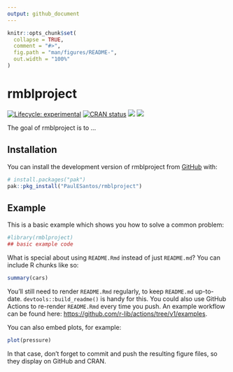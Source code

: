 ```yaml
---
output: github_document
---
```


<!-- README.md is generated from README.Rmd. Please edit that file -->

```r
knitr::opts_chunk$set(
  collapse = TRUE,
  comment = "#>",
  fig.path = "man/figures/README-",
  out.width = "100%"
)
```

# rmblproject

<!-- badges: start -->
[![Lifecycle: experimental](https://img.shields.io/badge/lifecycle-experimental-orange.svg)](https://lifecycle.r-lib.org/articles/stages.html)
[![CRAN status](https://www.r-pkg.org/badges/version/rmblproject)](https://CRAN.R-project.org/package=rmblproject)
[![](http://cranlogs.r-pkg.org/badges/grand-total/rmblproject?color=green)](https://cran.r-project.org/package=rmblproject)
[![](http://cranlogs.r-pkg.org/badges/last-week/rmblproject?color=green)](https://cran.r-project.org/package=rmblproject)
<!-- badges: end -->

The goal of rmblproject is to ...

## Installation

You can install the development version of rmblproject from [GitHub](https://github.com/) with:

``` r
# install.packages("pak")
pak::pkg_install("PaulESantos/rmblproject")
```

## Example

This is a basic example which shows you how to solve a common problem:

```r
#library(rmblproject)
## basic example code
```

What is special about using `README.Rmd` instead of just `README.md`? You can include R chunks like so:

```r
summary(cars)
```

You'll still need to render `README.Rmd` regularly, to keep `README.md` up-to-date. `devtools::build_readme()` is handy for this. You could also use GitHub Actions to re-render `README.Rmd` every time you push. An example workflow can be found here: <https://github.com/r-lib/actions/tree/v1/examples>.

You can also embed plots, for example:

```r
plot(pressure)
```

In that case, don't forget to commit and push the resulting figure files, so they display on GitHub and CRAN.
